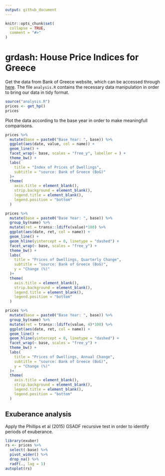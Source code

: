```yaml
---
output: github_document
---
```


<!-- README.md is generated from README.Rmd. Please edit that file -->

```r
knitr::opts_chunk$set(
  collapse = TRUE,
  comment = "#>"
)
```

# grdash: House Price Indices for Greece

<!-- badges: start -->
<!-- badges: end -->

Get the data from Bank of Greece website, which can be accessed through [here](https://www.bankofgreece.gr/en/statistics/real-estate-market/residential-and-commercial-property-price-indices-and-other-short-term-indices). The file `analysis.R` 
contains the recessary data manipulation in order to bring our data in tidy format.


```r
source("analysis.R")
prices <- get_hp()
prices
```

Plot the data according to the base year in order to make meaningfull comparisons.

```r
prices %>% 
  mutate(base = paste0("Base Year: ", base)) %>% 
  ggplot(aes(date, value, col = name)) +
  geom_line() +
  facet_wrap(~ base, scales = "free_y", labeller = ) +
  theme_bw() +
  labs(
    title = "Index of Prices of Dwellings",
    subtitle = "source: Bank of Greece (BoG)"
  )+
  theme(
    axis.title = element_blank(),
    strip.background = element_blank(),
    legend.title = element_blank(),
    legend.position = "bottom"
  )

```

```r
prices %>% 
  mutate(base = paste0("Base Year: ", base)) %>% 
  group_by(name) %>% 
  mutate(ret = transx::ldiffx(value)*100) %>% 
  ggplot(aes(date, ret, col = name)) +
  geom_line() +
  geom_hline(yintercept = 0, linetype = "dashed") +
  facet_wrap(~ base, scales = "free_y") +
  theme_bw() +
  labs(
    title = "Prices of Dwellings, Quarterly Change",
    subtitle = "source: Bank of Greece (BoG)",
    y = "Change (%)"
  )+
  theme(
    axis.title = element_blank(),
    strip.background = element_blank(),
    legend.title = element_blank(),
    legend.position = "bottom"
  )

```


```r
prices %>% 
  mutate(base = paste0("Base Year: ", base)) %>% 
  group_by(name) %>% 
  mutate(ret = transx::ldiffx(value, 4)*100) %>% 
  ggplot(aes(date, ret, col = name)) +
  geom_line() +
  geom_hline(yintercept = 0, linetype = "dashed") +
  facet_wrap(~ base, scales = "free_y") +
  theme_bw() +
  labs(
    title = "Prices of Dwellings, Annual Change",
    subtitle = "source: Bank of Greece (BoG)",
    y = "Change (%)"
  )+
  theme(
    axis.title = element_blank(),
    strip.background = element_blank(),
    legend.title = element_blank(),
    legend.position = "bottom"
  )

```



## Exuberance analysis

Apply the Phillips et al (2015) GSADF recursive test in order to identify periods
of exuberance.

```r
library(exuber)
rs <- prices %>% 
  select(-base) %>% 
  pivot_wider() %>% 
  drop_na() %>% 
  radf(., lag = 1)
autoplot(rs)

```